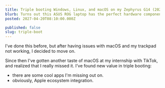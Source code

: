```yaml
---
title: Triple booting Windows, Linux, and macOS on my Zephyrus G14 (2022)
blurb: Turns out this ASUS ROG laptop has the perfect hardware components for me to bare metal boot all three operating systems.
posted: 2027-04-20T08:10:00.000Z

published: false
slug: triple-boot
---
```


I've done this before, but after having issues with macOS and my trackpad not working, I decided to move on.

Since then I've gotten another taste of macOS at my internship with TikTok, and realized that I really missed it. I've found new value in triple booting:

- there are some cool apps I'm missing out on.
- obviously, Apple ecosystem integration.
